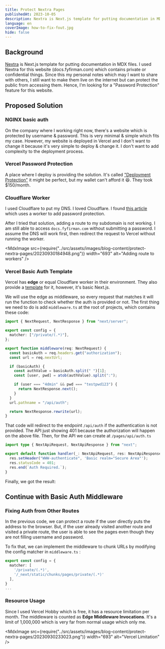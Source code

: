 ```yaml
---
title: Protect Nextra Pages
publishedAt: 2023-10-05
description: Nextra is Next.js template for putting documentation in MDX files. I used Nextra for this website (docs.fyfirman.com) which contains private or confidential things. Since this my personal notes which may I want to share with others, I still want to make them live on the internet but can protect the public from accessing them. Hence, I'm looking for a "Password Protection" feature for this website.
language: en
coverImage: how-to-fix-fout.jpg
hide: false
---
```


## Background

[Nextra](https://nextra.site/) is Next.js template for putting documentation in MDX files. I used Nextra for this website (docs.fyfirman.com) which contains private or confidential things. Since this my personal notes which may I want to share with others, I still want to make them live on the internet but can protect the public from accessing them. Hence, I'm looking for a "Password Protection" feature for this website.

## Proposed Solution

### NGINX basic auth

On the company where I working right now, there's a website which is protected by username & password. This is very minimal & simple which fits my case. However, my website is deployed in Vercel and I don't want to change it because it's very simple to deploy & change it. I don't want to add complexity to the deployment process.

### Vercel Password Protection

A place where I deploy is providing the solution. It's called ["Deployment Protection"](https://vercel.com/docs/security/deployment-protection#vercel-authentication) it might be perfect, but my wallet can't afford it 😆. They took $150/month.

### Cloudflare Worker

I used Cloudflare to put my DNS. I loved Cloudflare. I found [this article](https://www.maxivanov.io/how-to-password-protect-your-website-with-cloudflare-workers/) which uses a worker to add password protection.

After I tried that solution, adding a route to my subdomain is not working. I am still able to access `docs.fyfirman.com` without submitting a password. I assume the DNS will work first, then redirect the request to Vercel without running the worker.

<MdxImage
  src={require("../src/assets/images/blog-content/protect-nextra-pages/20230930184948.png")}
  width="693"
  alt="Adding route to workers"
/>

### Vercel Basic Auth Template

Vercel has **edge** or equal Cloudflare worker in their environment. They also provide a [template](https://vercel.com/templates/next.js/basic-auth-password) for it, however, it's basic Next.js.

We will use the edge as middleware, so every request that matches it will run the function to check whether the auth is provided or not. The first thing we need to do is add `middleware.ts` at the root of projects, which contains these code:

```ts
import { NextRequest, NextResponse } from "next/server";

export const config = {
  matcher: ["/private/(.*)"],
};

export function middleware(req: NextRequest) {
  const basicAuth = req.headers.get("authorization");
  const url = req.nextUrl;

  if (basicAuth) {
    const authValue = basicAuth.split(" ")[1];
    const [user, pwd] = atob(authValue).split(":");

    if (user === "4dmin" && pwd === "testpwd123") {
      return NextResponse.next();
    }
  }
  url.pathname = "/api/auth";

  return NextResponse.rewrite(url);
}
```

That code will redirect to the endpoint `/api/auth` if the authentication is not provided. The API just showing 401 because the authorization will happen on the above file. Then, for the API we can create at `/pages/api/auth.ts`

```ts
import type { NextApiRequest, NextApiResponse } from "next";

export default function handler(_: NextApiRequest, res: NextApiResponse) {
  res.setHeader("WWW-authenticate", 'Basic realm="Secure Area"');
  res.statusCode = 401;
  res.end(`Auth Required.`);
}
```

Finally, we got the result:

<CloudinaryPlayer id="" publicId="fyfirman-blog/mdghyqjqnooprokibqm5" />

## Continue with Basic Auth Middleware

### Fixing Auth from Other Routes

In the previous code, we can protect a route if the user directly puts the address to the browser. But, if the user already visited another route and visited a private route, the user is able to see the pages even though they are not filling username and password.

<CloudinaryPlayer id="" publicId="fyfirman-blog/xtpj1lkemtqz6w3qdc9n" />

To fix that, we can implement the middleware to chunk URLs by modifying the config matcher in `middleware.ts` :

```ts
export const config = {
  matcher: [
    '/private/(.*)',
    '/_next/static/chunks/pages/private/(.*)'
  ],
}
...
```

### Resource Usage

Since I used Vercel Hobby which is free, it has a resource limitation per month. The middleware is counted as **Edge Middleware Invocations**. It's a limit of 1,000,000 which is very far from normal usage which only me.

<MdxImage
  src={require("../src/assets/images/blog-content/protect-nextra-pages/20230930233023.png")}
  width="693"
  alt="Vercel Limitation"
/>

